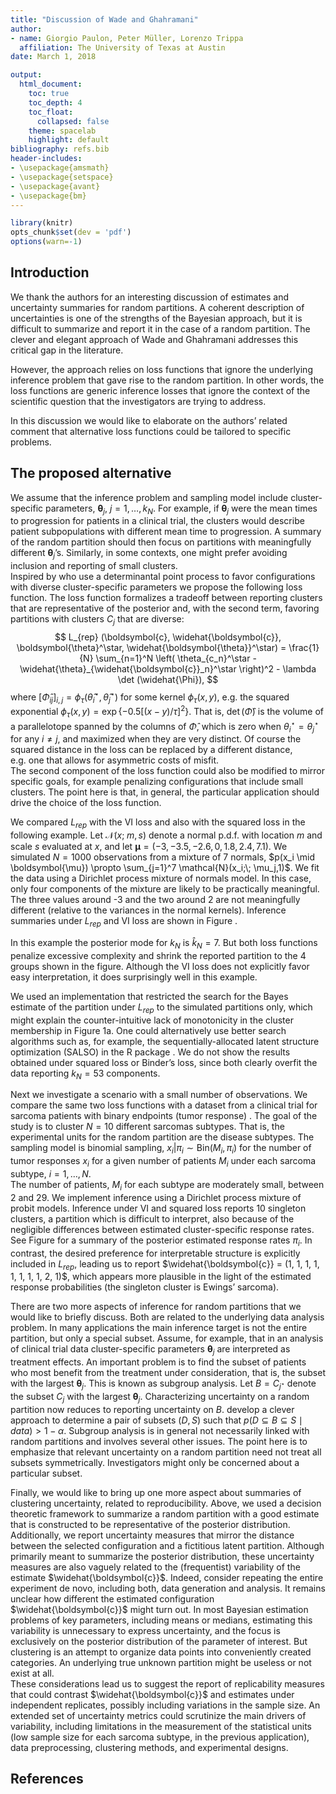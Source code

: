 ```yaml
---
title: "Discussion of Wade and Ghahramani"
author: 
- name: Giorgio Paulon, Peter Müller, Lorenzo Trippa
  affiliation: The University of Texas at Austin
date: March 1, 2018

output: 
  html_document:
    toc: true
    toc_depth: 4
    toc_float:
      collapsed: false
    theme: spacelab
    highlight: default
bibliography: refs.bib
header-includes:
- \usepackage{amsmath}
- \usepackage{setspace}
- \usepackage{avant}
- \usepackage{bm}
---
```


```r
library(knitr)
opts_chunk$set(dev = 'pdf')
options(warn=-1)
```

## Introduction 
We thank the authors for an interesting discussion of estimates  and
uncertainty summaries for  random partitions. A coherent description of
uncertainties is one of the strengths of the Bayesian approach, but
it is difficult to summarize and report it in the case of a random partition.
The clever and elegant approach of Wade and Ghahramani addresses this critical gap in the literature. 

However, the approach relies on loss functions that ignore
the underlying inference problem that gave rise to the random
partition.  In other words, the loss functions are generic inference
losses that ignore the context of the scientific question that the
investigators are trying to address.

In this discussion we would like to elaborate on the authors'
related comment that alternative loss functions could be tailored to
specific problems. 

## The proposed alternative

We assume that the inference problem and sampling model include
cluster-specific parameters, $\boldsymbol{\theta}_j$, $j=1,\ldots,k_N$.
For example, if $\boldsymbol{\theta}_j$ were the mean times to progression for
patients in a clinical trial, the clusters would describe patient
subpopulations with different mean time to progression. A summary of
the random partition should then focus on partitions with meaningfully
different $\boldsymbol{\theta}_j$'s.  Similarly, in some contexts, one might
prefer avoiding  inclusion and reporting  of small  clusters.  
Inspired by \cite{Xu&al:15} who use a determinantal point process to
favor configurations with diverse cluster-specific parameters we
propose the following loss function.  The loss function formalizes a
tradeoff between reporting clusters that are representative of the
posterior and, with the second term, favoring partitions with clusters
$C_j$ that are diverse:
$$
  L_{rep} (\boldsymbol{c}, \widehat{\boldsymbol{c}}, \boldsymbol{\theta}^\star,
  \widehat{\boldsymbol{\theta}}^\star) = \frac{1}{N} \sum_{n=1}^N \left(
  \theta_{c_n}^\star - \widehat{\theta}_{\widehat{\boldsymbol{c}}_n}^\star \right)^2 -
  \lambda \det (\widehat{\Phi}), 
$$
where $[\widehat{\Phi}_{ij}]_{i,j} = \phi_\tau (\widehat{\theta}_i^\star,
\widehat{\theta}_j^\star)$  for some kernel $\phi_\tau(x, y)$,
e.g. the squared exponential $\phi_\tau(x, y) = \exp\{ -
0.5 \left[ (x-y)/\tau \right]^2\}$. That is, $\det ( \widehat{\Phi})$ is
the volume of a parallelotope spanned by the columns of $\widehat{\Phi}$,
which is zero when $\theta_i^\star = \theta_j^\star$ for any $i \neq
j$, and maximized when they are very distinct.
Of course  the squared distance in the loss can be replaced by a different 
 distance,   e.g. one that allows for asymmetric
costs of misfit.   
The second component of the loss function could also be modified to
mirror specific goals, for example penalizing configurations that
include small clusters. 
The point here is that, in general, the particular
application should drive the choice of the loss function.

We compared $L_{rep}$ with the VI loss and also with the
squared loss \citep{Dahl:2006}
in the following example.
Let $\mathcal{N}(x;\; m,s)$ denote a normal p.d.f. with location $m$ and
scale $s$ evaluated at $x$, and let
$\boldsymbol{\mu} = (-3, -3.5, -2.6, 0, 1.8, 2.4, 7.1)$.
We simulated $N = 1000$ observations  from a mixture of
7 normals,
$p(x_i \mid \boldsymbol{\mu}) \propto \sum_{j=1}^7 \mathcal{N}(x_i;\; \mu_j,1)$. 
We fit the data using a Dirichlet process mixture of normals model. In
this case, only four components of the mixture are likely to be
practically meaningful. The three values around -3 and the two
around 2 are not meaningfully different (relative to the variances in
the normal kernels).  Inference summaries under $L_{rep}$ and VI loss are
shown in Figure \ref{mixturecomparison}. 
\begin{figure}  
\begin{tabular}{cc}
  \includegraphics[width=.45\linewidth]{Latex/Img/mixture_proposed}&
  \includegraphics[width=.45\linewidth]{Latex/Img/mixture_wade}\\
  (a) optimal $\chat$ under $L_{rep}$ & (b) under VI\\
  \end{tabular}
\caption{
  Optimal $\chat$ for the normal mixture example.
  The histogram shows the data; the
  black curve shows the estimated posterior mean of the random
  probability measure, along with pointwise $95\%$ credible intervals.
  Color shows the estimated cluster membership for $x_i$.}
\label{mixturecomparison}
\end{figure}
In this example the posterior mode for $k_N$ is $\widehat{k}_N=7$. But both
loss functions penalize excessive complexity and shrink the reported partition
to the 4 groups shown in the figure.
Although the VI loss does not explicitly favor easy interpretation, it
does surprisingly well in this example.

We used an implementation that restricted the search for the Bayes
estimate of the partition under $L_{rep}$ to the  simulated partitions only, which
might explain the counter-intuitive lack of monotonicity in the
cluster membership in Figure 1a.  One could alternatively use better
search algorithms such as, for example, the sequentially-allocated
latent structure optimization (SALSO) in the \texttt{sdols} R package
\citep{sdols:2017}.  We do not show the results obtained under squared
loss or Binder's loss, since both clearly overfit the data
reporting $k_N=53$ components.

Next we investigate a scenario with a small number of observations. We
compare the same two loss functions with a dataset from a clinical trial for sarcoma  patients with binary endpoints (tumor
response) \citep{Leon&al:2013}.
The goal of the study is to cluster $N=10$
different sarcomas subtypes. That is, the experimental units for the
random partition are the disease subtypes. The sampling model is
binomial sampling, $x_i | \pi_i \sim \text{Bin}(M_i, \pi_i)$ for the number of tumor
responses $x_i$ for a given number of patients $M_i$ under each
sarcoma subtype, $i=1,\ldots,N$.  
The number of patients, $M_i$ for each subtype are moderately small, between
2 and 29.
We implement inference using a Dirichlet process mixture of probit models. Inference under VI and squared loss reports 10 singleton clusters,
a partition which is difficult to interpret, also because of the
negligible differences between estimated cluster-specific response
rates.
See Figure \ref{fig:sarcoma_post} for a summary of the
posterior estimated response 
rates $\pi_i$. In contrast, the desired preference for interpretable structure
is explicitly included in $L_{rep}$, leading us to report $\widehat{\boldsymbol{c}} = (1, 1,
1, 1, 1, 1, 1, 1, 2, 1)$, which appears more plausible in the light of
the estimated response probabilities (the 
singleton cluster is Ewings' sarcoma).
\begin{figure}[!ht]
  \centering
  \includegraphics[width=.6\linewidth]{Img/sarcoma_posterior}
  \caption{$90\%$ posterior credible intervals of the Binomial success
    probabilities $\pi_i$ for each sarcoma. For reference the dashed vertical
    line marks 0.1.} 
\label{fig:sarcoma_post}
\end{figure}


There are two more aspects of inference for random partitions
that we would like to briefly discuss. Both are related
to the underlying data analysis problem.
In many applications the main inference target is not the entire
partition, but only a special subset. Assume, for example, that
in an analysis of clinical trial data cluster-specific parameters
$\boldsymbol{\theta}_j$ are interpreted as treatment effects.
An important problem is to find the subset of patients who most
benefit from the treatment under consideration, that is, the subset
with the largest $\boldsymbol{\theta}_j$. This is known as subgroup analysis.
Let $B=C_{j^{\star}}$ denote the subset $C_j$ with the largest $\boldsymbol{\theta}_j$.
Characterizing uncertainty on a random partition now reduces to
reporting uncertainty on $B$.
\cite{schnell&al:2016} develop a clever approach to determine a pair
of subsets $(D,S)$ such that $p(D \subseteq B \subseteq S \mid data) > 1-\alpha$.
Subgroup analysis is in general not necessarily linked
with random partitions and involves several other issues.
The point here is to emphasize that relevant uncertainty on a
random partition need not treat all subsets
symmetrically. Investigators might only be concerned about a particular
subset. 

Finally, we would like to bring up one more aspect about summaries of
clustering uncertainty, related to reproducibility.  Above, we used a decision
theoretic framework to summarize a random partition with a
good estimate that is constructed to be representative of the posterior distribution. Additionally, we report uncertainty measures that mirror the distance between the selected
configuration and a fictitious latent partition.  Although 
primarily meant to summarize the posterior distribution, these uncertainty measures are also vaguely
related to the (frequentist) variability of the estimate $\widehat{\boldsymbol{c}}$. Indeed, consider repeating the entire experiment de novo,
including both, data generation and analysis. It remains unclear how
different the estimated configuration $\widehat{\boldsymbol{c}}$ might turn out.
In most Bayesian estimation 
problems of key parameters, including means or medians, estimating
this variability is unnecessary to express uncertainty, and the focus is
exclusively on the posterior distribution of the parameter of interest.
But clustering is an attempt to organize data points into conveniently
created categories. An underlying true unknown partition might be
useless or not exist at all.  
These considerations lead us to suggest the report of replicability measures
that could contrast $\widehat{\boldsymbol{c}}$ and estimates under independent replicates,
possibly including variations in the sample size.  An extended set of
uncertainty metrics could scrutinize the main drivers of variability,
including limitations in the measurement of the statistical units (low
sample size for each sarcoma subtype, in the previous application),
data preprocessing, clustering methods, and experimental designs.


## References

